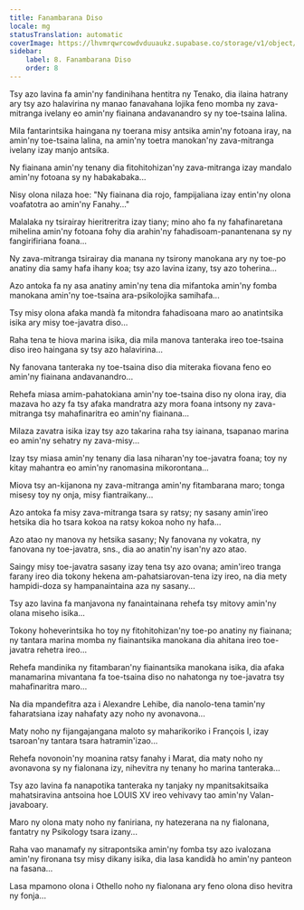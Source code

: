 ```yaml
---
title: Fanambarana Diso
locale: mg
statusTranslation: automatic
coverImage: https://lhvmrqwrcowdvduuaukz.supabase.co/storage/v1/object/public/strapi-uploads/small_cover-tratado-de-psicologia-revolucionaria.webp-5e15e1cec4e0ebebcde5d7fc7565d8fd.webp
sidebar:
    label: 8. Fanambarana Diso
    order: 8
---
```

Tsy azo lavina fa amin'ny fandinihana hentitra ny Tenako, dia ilaina hatrany ary tsy azo halavirina ny manao fanavahana lojika feno momba ny zava-mitranga ivelany eo amin'ny fiainana andavanandro sy ny toe-tsaina lalina.

Mila fantarintsika haingana ny toerana misy antsika amin'ny fotoana iray, na amin'ny toe-tsaina lalina, na amin'ny toetra manokan'ny zava-mitranga ivelany izay manjo antsika.

Ny fiainana amin'ny tenany dia fitohitohizan'ny zava-mitranga izay mandalo amin'ny fotoana sy ny habakabaka...

Nisy olona nilaza hoe: "Ny fiainana dia rojo, fampijaliana izay entin'ny olona voafatotra ao amin'ny Fanahy..."

Malalaka ny tsirairay hieritreritra izay tiany; mino aho fa ny fahafinaretana mihelina amin'ny fotoana fohy dia arahin'ny fahadisoam-panantenana sy ny fangirifiriana foana...

Ny zava-mitranga tsirairay dia manana ny tsirony manokana ary ny toe-po anatiny dia samy hafa ihany koa; tsy azo lavina izany, tsy azo toherina...

Azo antoka fa ny asa anatiny amin'ny tena dia mifantoka amin'ny fomba manokana amin'ny toe-tsaina ara-psikolojika samihafa...

Tsy misy olona afaka mandà fa mitondra fahadisoana maro ao anatintsika isika ary misy toe-javatra diso...

Raha tena te hiova marina isika, dia mila manova tanteraka ireo toe-tsaina diso ireo haingana sy tsy azo halavirina...

Ny fanovana tanteraka ny toe-tsaina diso dia miteraka fiovana feno eo amin'ny fiainana andavanandro...

Rehefa miasa amim-pahatokiana amin'ny toe-tsaina diso ny olona iray, dia mazava ho azy fa tsy afaka mandratra azy mora foana intsony ny zava-mitranga tsy mahafinaritra eo amin'ny fiainana...

Milaza zavatra isika izay tsy azo takarina raha tsy iainana, tsapanao marina eo amin'ny sehatry ny zava-misy...

Izay tsy miasa amin'ny tenany dia lasa niharan'ny toe-javatra foana; toy ny kitay mahantra eo amin'ny ranomasina mikorontana...

Miova tsy an-kijanona ny zava-mitranga amin'ny fitambarana maro; tonga misesy toy ny onja, misy fiantraikany...

Azo antoka fa misy zava-mitranga tsara sy ratsy; ny sasany amin'ireo hetsika dia ho tsara kokoa na ratsy kokoa noho ny hafa...

Azo atao ny manova ny hetsika sasany; Ny fanovana ny vokatra, ny fanovana ny toe-javatra, sns., dia ao anatin'ny isan'ny azo atao.

Saingy misy toe-javatra sasany izay tena tsy azo ovana; amin'ireo tranga farany ireo dia tokony hekena am-pahatsiarovan-tena izy ireo, na dia mety hampidi-doza sy hampanaintaina aza ny sasany...

Tsy azo lavina fa manjavona ny fanaintainana rehefa tsy mitovy amin'ny olana miseho isika...

Tokony hoheverintsika ho toy ny fitohitohizan'ny toe-po anatiny ny fiainana; ny tantara marina momba ny fiainantsika manokana dia ahitana ireo toe-javatra rehetra ireo...

Rehefa mandinika ny fitambaran'ny fiainantsika manokana isika, dia afaka manamarina mivantana fa toe-tsaina diso no nahatonga ny toe-javatra tsy mahafinaritra maro...

Na dia mpandefitra aza i Alexandre Lehibe, dia nanolo-tena tamin'ny faharatsiana izay nahafaty azy noho ny avonavona...

Maty noho ny fijangajangana maloto sy maharikoriko i François I, izay tsaroan'ny tantara tsara hatramin'izao...

Rehefa novonoin'ny moanina ratsy fanahy i Marat, dia maty noho ny avonavona sy ny fialonana izy, nihevitra ny tenany ho marina tanteraka...

Tsy azo lavina fa nanapotika tanteraka ny tanjaky ny mpanitsakitsaika mahatsiravina antsoina hoe LOUIS XV ireo vehivavy tao amin'ny Valan-javaboary.

Maro ny olona maty noho ny faniriana, ny hatezerana na ny fialonana, fantatry ny Psikology tsara izany...

Raha vao manamafy ny sitrapontsika amin'ny fomba tsy azo ivalozana amin'ny fironana tsy misy dikany isika, dia lasa kandidà ho amin'ny panteon na fasana...

Lasa mpamono olona i Othello noho ny fialonana ary feno olona diso hevitra ny fonja...

